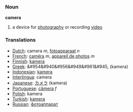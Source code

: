 === Noun ===

'''camera'''
#a device for [[photography]] or recording [[video]]

=== Translations ===
*[[Dutch]]: camera ''m'', [[fotoapparaat]] ''n''
*[[French]]: [[caméra]] ''m'', [[appareil de photos]] ''m''
*[[Finnish]]: [[kamera]]
*[[Greek]]: &#954&#940&#956&#949&#961&#945, (kamera)
*[[Indonesian]]: [[kamera]]
*[[Interlingua]]: camera
*[[Japanese]]: [[カメラ]] (kamera)
*[[Portuguese]]: [[câmera]] ''f''
*[[Polish]]: kamera
*[[Turkish]]: [[kamera]]
*[[Russian]]: [[фотоаппарат]]